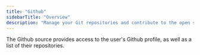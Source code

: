 ```yaml
---
title: "Github"
sidebarTitle: "Overview"
description: "Manage your Git repositories and contribute to the open source community."
---
```


The Github source provides access to the user's Github profile, as well as a list of their repositories.
